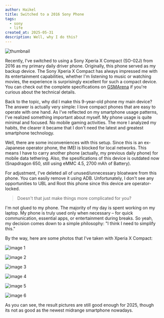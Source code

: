 ```yaml
---
author: Haikel
title: Switched to a 2016 Sony Phone
tags:
  - sony
  - life
created_at: 2025-05-31
description: Well, why I do this?
---
```


![thumbnail](https://ik.imagekit.io/haikelz/blog/im-back-using-a-2016-sony-phone/DSC03713%201.jpg?updatedAt=1748631293527)

Recently, I've switched to using a Sony Xperia X Compact (SO-02J) from 2016 as my primary daily driver phone. Originally, this phone served as my backup device. The Sony Xperia X Compact has always impressed me with its entertainment capabilities, whether I'm listening to music or watching movies, the experience is surprisingly excellent for such a compact device. You can check out the complete specifications on [GSMArena](https://www.gsmarena.com/sony_xperia_x_compact-8292.php) if you're curious about the technical details.

Back to the topic, why did I make this 9-year-old phone my main device? The answer is actually very simple: I love compact phones that are easy to operate with one hand. As I've reflected on my smartphone usage patterns, I've realized something important about myself. My phone usage is quite minimal and focused. No mobile gaming activities. The more I analyzed my habits, the clearer it became that I don't need the latest and greatest smartphone technology.

Well, there are some inconveniences with this setup. Since this is an ex-Japanese operator phone, the IMEI is blocked for local networks. This means I have to carry another phone (actually, my previous daily phone) for mobile data tethering. Also, the spesifications of this device is outdated now (Snapdragon 650, still using eMMC 4.5, 2700 mAh of Battery).

For adjustment, I've deleted all of unused/unnecessary bloatware from this phone. You can easily remove it using ADB. Unfortunately, I don't see any opportunities to UBL and Root this phone since this device are operator-locked.

> Doesn't that just make things more complicated for you?

I'm not glued to my phone. The majority of my day is spent working on my laptop. My phone is truly used only when necessary – for quick communication, essential apps, or entertainment during breaks. So yeah, my decision comes down to a simple philosophy: "I think I need to simplify this."

By the way, here are some photos that I've taken with Xperia X Compact:

![image 1](https://ik.imagekit.io/haikelz/blog/im-back-using-a-2016-sony-phone/DSC_0068.JPG?updatedAt=1750271578651)

![image 2](https://ik.imagekit.io/haikelz/blog/im-back-using-a-2016-sony-phone/DSC_0107.JPG?updatedAt=1750271577670)

![image 3](https://ik.imagekit.io/haikelz/blog/im-back-using-a-2016-sony-phone/DSC_0071.JPG?updatedAt=1750271580778)

![image 4](https://ik.imagekit.io/haikelz/blog/im-back-using-a-2016-sony-phone/DSC_0132.JPG?updatedAt=1750271578837)

![image 5](https://ik.imagekit.io/haikelz/blog/im-back-using-a-2016-sony-phone/DSC_0038.JPG?updatedAt=1750271577123)

![image 6](https://ik.imagekit.io/haikelz/blog/im-back-using-a-2016-sony-phone/DSC_0025.JPG?updatedAt=1750271575454)

As you can see, the result pictures are still good enough for 2025, though its not as good as the newest midrange smartphone nowadays.
